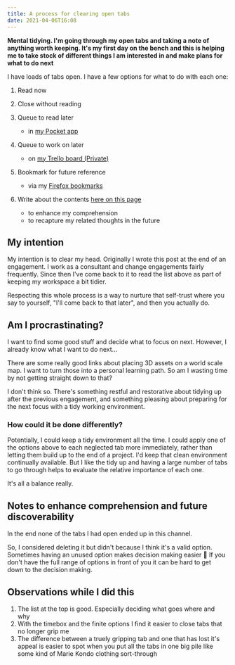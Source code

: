 ```yaml
---
title: A process for clearing open tabs
date: 2021-04-06T16:08
---
```


**Mental tidying. I'm going through my open tabs and taking a note of anything worth keeping. It's my first day on the bench and this is helping me to take stock of different things I am interested in and make plans for what to do next**

I have loads of tabs open. I have a few options for what to do with each one:

1. Read now
1. Close without reading
1. Queue to read later

   - in <a href="https://getpocket.com/@bz1gad88pjS23Ae27dT0gRDT5aA8p917e03Z88z459qp8ey493d62u93k85jh8eb">my Pocket app</a>

1. Queue to work on later

   - on <a href="https://trello.com/b/cwtapAZZ/to-do">my Trello board (Private)</a>

1. Bookmark for future reference

   - via my <a href="https://support.mozilla.org/en-US/kb/bookmarks-firefox">Firefox bookmarks</a>

1. Write about the contents <a href="#noted-here">here on this page</a>

   - to enhance my comprehension
   - to recapture my related thoughts in the future

## My intention

My intention is to clear my head. Originally I wrote this post at the end of an engagement. I work as a consultant and change engagements fairly frequently. Since then I've come back to it to read the list above as part of keeping my workspace a bit tidier.

Respecting this whole process is a way to nurture that self-trust where you say to yourself, "I'll come back to that later", and then you actually do.

## Am I procrastinating?

I want to find some good stuff and decide what to focus on next. However, I already know what I want to do next...

There are <Link to="/notes/on-creating-digital-maps">some really good links about placing 3D assets on a world scale map</Link>. I want to turn those into a personal learning path. So am I wasting time by not getting straight down to that? 

I don't think so. There's something restful and restorative about tidying up after the previous engagement, and something pleasing about preparing for the next focus with a tidy working environment.

### How could it be done differently?

Potentially, I could keep a tidy environment all the time. I could apply one of the options above to each neglected tab more immediately, rather than letting them build up to the end of a project. I'd keep that clean environment continually available. But I like the tidy up and having a large number of tabs to go through helps to evaluate the relative importance of each one.

It's all a balance really.

<a name="noted-here" />

## Notes to enhance comprehension and future discoverability

In the end none of the tabs I had open ended up in this channel. 

So, I considered deleting it but didn't because I think it's a valid option. Sometimes having an unused option makes decision making easier 🤔 If you don't have the full range of options in front of you it can be hard to get down to the decision making. 

## Observations while I did this

1. The list at the top is good. Especially deciding what goes where and why
1. With the timebox and the finite options I find it easier to close tabs that no longer grip me
1. The difference between a truely gripping tab and one that has lost it's appeal is easier to spot when you put all the tabs in one big pile like some kind of Marie Kondo clothing sort-through
